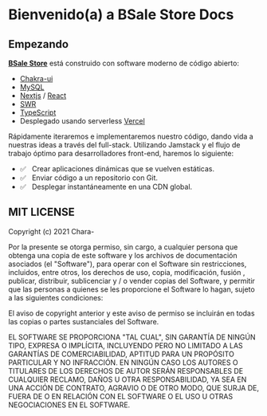 # Bienvenido(a) a BSale Store Docs

## Empezando

[**BSale Store**](https://bsale-store.vercel.app/) está construido con software moderno de código abierto:

- [Chakra-ui](https://chakra-ui.com/)
- [MySQL](https://www.mysql.com/)
- [Nextjs](https://nextjs.org/) / [React](https://reactjs.org/)
- [SWR](https://swr.vercel.app/)
- [TypeScript](https://www.typescriptlang.org/)
- Desplegado usando serverless [Vercel](https://vercel.com/)

Rápidamente iteraremos e implementaremos nuestro código, dando vida a nuestras ideas a través del full-stack. Utilizando Jamstack y el flujo de trabajo óptimo para desarrolladores front-end, haremos lo siguiente:

- ✅ &nbsp; Crear aplicaciones dinámicas que se vuelven estáticas.
- ✅ &nbsp; Enviar código a un repositorio con Git.
- ✅ &nbsp; Desplegar instantáneamente en una CDN global.

## MIT LICENSE

Copyright (c) 2021 Chara-

Por la presente se otorga permiso, sin cargo, a cualquier persona que obtenga una copia de este software y los archivos de documentación asociados (el "Software"), para operar con el Software sin restricciones, incluidos, entre otros, los derechos de uso, copia, modificación, fusión , publicar, distribuir, sublicenciar y / o vender copias del Software, y permitir que las personas a quienes se les proporcione el Software lo hagan, sujeto a las siguientes condiciones:

El aviso de copyright anterior y este aviso de permiso se incluirán en todas las copias o partes sustanciales del Software.

EL SOFTWARE SE PROPORCIONA "TAL CUAL", SIN GARANTÍA DE NINGÚN TIPO, EXPRESA O IMPLÍCITA, INCLUYENDO PERO NO LIMITADO A LAS GARANTÍAS DE COMERCIABILIDAD, APTITUD PARA UN PROPÓSITO PARTICULAR Y NO INFRACCIÓN. EN NINGÚN CASO LOS AUTORES O TITULARES DE LOS DERECHOS DE AUTOR SERÁN RESPONSABLES DE CUALQUIER RECLAMO, DAÑOS U OTRA RESPONSABILIDAD, YA SEA EN UNA ACCIÓN DE CONTRATO, AGRAVIO O DE OTRO MODO, QUE SURJA DE, FUERA DE O EN RELACIÓN CON EL SOFTWARE O EL USO U OTRAS NEGOCIACIONES EN EL SOFTWARE.
